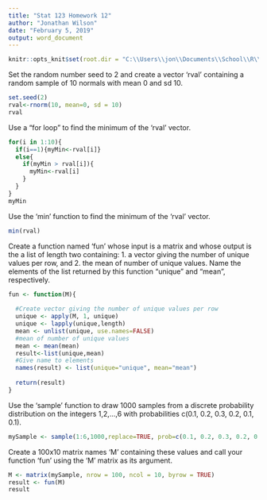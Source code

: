 ---
title: "Stat 123 Homework 12"
author: "Jonathan Wilson"
date: "February 5, 2019"
output: word_document
---
```{r}

knitr::opts_knit$set(root.dir = "C:\\Users\\jon\\Documents\\School\\R\\HW\\HW12")
```

Set the random number seed to 2 and create a vector 'rval' containing a random sample of 10 normals with mean 0 and sd 10.

```{r}
set.seed(2)
rval<-rnorm(10, mean=0, sd = 10)
rval

```

Use a "for loop" to find the minimum of the 'rval' vector.

```{r}
for(i in 1:10){
  if(i==1){myMin<-rval[i]}
  else{
    if(myMin > rval[i]){
      myMin<-rval[i]
    } 
  }
}
myMin
```

Use the 'min' function to find the minimum of the 'rval' vector.

```{r}
min(rval)
```

Create a function named 'fun' whose input is a matrix and whose output is the a list of length two containing: 1. a vector giving the number of unique values per row, and 2. the mean of number of unique values.  Name the elements of the list returned by this function "unique" and "mean", respectively.

```{r}
fun <- function(M){
  
  #Create vector giving the number of unique values per row
  unique <- apply(M, 1, unique)
  unique <- lapply(unique,length)
  mean <- unlist(unique, use.names=FALSE)
  #mean of number of unique values
  mean <- mean(mean)
  result<-list(unique,mean)
  #Give name to elements
  names(result) <- list(unique="unique", mean="mean")
  
  return(result)
} 

```

Use the 'sample' function to draw 1000 samples from a discrete probability distribution on the integers 1,2,...,6 with probabilities c(0.1, 0.2, 0.3, 0.2, 0.1, 0.1).

```{r}
mySample <- sample(1:6,1000,replace=TRUE, prob=c(0.1, 0.2, 0.3, 0.2, 0.1, 0.1))
```

Create a 100x10 matrix names 'M' containing these values and call your function 'fun' using the 'M' matrix as its argument.

```{r}
M <- matrix(mySample, nrow = 100, ncol = 10, byrow = TRUE)
result <- fun(M)
result

```
